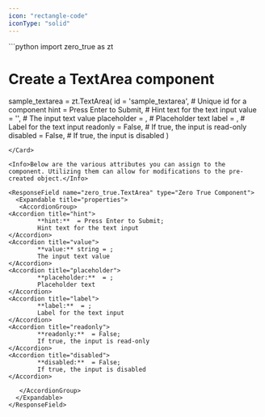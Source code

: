 ```yaml
---
icon: "rectangle-code"
iconType: "solid"
---
```


<Card title="Example Usage" icon="code">
  ```python
import zero_true as zt

# Create a TextArea component
sample_textarea = zt.TextArea(
    id = 'sample_textarea',  # Unique id for a component
    hint = Press Enter to Submit,  # Hint text for the text input
    value = '',  # The input text value
    placeholder = ,  # Placeholder text
    label = ,  # Label for the text input
    readonly = False,  # If true, the input is read-only
    disabled = False,  # If true, the input is disabled
)

```
</Card>

<Info>Below are the various attributes you can assign to the component. Utilizing them can allow for modifications to the pre-created object.</Info>

<ResponseField name="zero_true.TextArea" type="Zero True Component">
  <Expandable title="properties">
   <AccordionGroup>
<Accordion title="hint">
        **hint:**  = Press Enter to Submit; 
        Hint text for the text input
</Accordion>
<Accordion title="value">
        **value:** string = ; 
        The input text value
</Accordion>
<Accordion title="placeholder">
        **placeholder:**  = ; 
        Placeholder text
</Accordion>
<Accordion title="label">
        **label:**  = ; 
        Label for the text input
</Accordion>
<Accordion title="readonly">
        **readonly:**  = False; 
        If true, the input is read-only
</Accordion>
<Accordion title="disabled">
        **disabled:**  = False; 
        If true, the input is disabled
</Accordion>

   </AccordionGroup>
  </Expandable>
</ResponseField>
